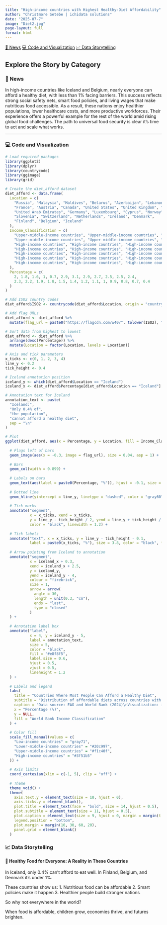 ```yaml
---
title: "High-income countries with Highest Healthy-Diet Affordability"
author: "Christmore Setebe | ichidata solutions"
date: "2025-07-7"
image: "Diet2.jpg"
page-layout: full
format: html
---
```


<!-- ✅ Navigation Buttons -->

::: {.flex .gap-3 .pb-4}
[📰 News](#news){.btn .btn-outline-secondary} [💻 Code and Visualization](#Code%20and%20Visualization){.btn .btn-outline-secondary} [📈 Data Storytelling](#Data%20Storytelling){.btn .btn-outline-secondary}
:::

<!-- ✅ Tabbed Sections Start -->

## Explore the Story by Category {.tabset}

### <span id="news">📰 News</span>

In high-income countries like Iceland and Belgium, nearly everyone can afford a healthy diet, with less than 1% facing barriers. This success reflects strong social safety nets, smart food policies, and living wages that make nutritious food accessible. As a result, these nations enjoy healthier populations, lower healthcare costs, and more productive workforces. Their experience offers a powerful example for the rest of the world amid rising global food challenges. The path to universal food security is clear it's time to act and scale what works.

------------------------------------------------------------------------

### <span id="Code and Visualization">💻 Code and Visualization</span>

```r

# Load required packages
library(ggplot2)
library(dplyr)
library(countrycode)
library(ggimage)
library(grid)

# Create the diet_afford dataset
diet_afford <- data.frame(
  Location = c(
    "Russia", "Malaysia", "Maldives", "Belarus", "Azerbaijan", "Lebanon",
    "France", "Austria", "Canada", "United States", "United Kingdom", "Malta",
    "United Arab Emirates", "Germany", "Luxembourg", "Cyprus", "Norway",
    "Slovenia", "Switzerland", "Netherlands", "Ireland", "Denmark",
    "Finland", "Belgium", "Iceland"
  ),
  Income_Classification = c(
    "Upper-middle-income countries", "Upper-middle-income countries", "Upper-middle-income countries",
    "Upper-middle-income countries", "Upper-middle-income countries", "Lower-middle-income countries",
    "High-income countries", "High-income countries", "High-income countries", "High-income countries",
    "High-income countries", "High-income countries", "High-income countries", "High-income countries",
    "High-income countries", "High-income countries", "High-income countries", "High-income countries",
    "High-income countries", "High-income countries", "High-income countries", "High-income countries",
    "High-income countries", "High-income countries", "High-income countries"
  ),
  Percentage = c(
    2, 1.8, 1.6, 1, 0.7, 2.9, 3.1, 2.9, 2.7, 2.5, 2.5, 2.4,
    2.3, 2.2, 1.9, 1.8, 1.5, 1.4, 1.2, 1.1, 1, 0.9, 0.8, 0.7, 0.4
  )
)

# Add ISO2 country codes
diet_afford$ISO2 <- countrycode(diet_afford$Location, origin = "country.name", destination = "iso2c")

# Add flag URLs
diet_afford <- diet_afford %>%
  mutate(flag_url = paste0("https://flagcdn.com/w40/", tolower(ISO2), ".png"))

# Sort data from highest to lowest
diet_afford <- diet_afford %>%
  arrange(desc(Percentage)) %>%
  mutate(Location = factor(Location, levels = Location))

# Axis and tick parameters
x_ticks <- c(0, 1, 2, 3, 4)
line_y <- 0.2
tick_height <- 0.4

# Iceland annotation position
iceland_y <- which(diet_afford$Location == "Iceland")
iceland_x <- diet_afford$Percentage[diet_afford$Location == "Iceland"]

# Annotation text for Iceland
annotation_text <- paste(
  "Iceland:",
  "Only 0.4% of",
  "the population",
  "cannot afford a healthy diet",
  sep = "\n"
)

# Plot
ggplot(diet_afford, aes(x = Percentage, y = Location, fill = Income_Classification)) +
  
  # Flags left of bars
  geom_image(aes(x = -0.3, image = flag_url), size = 0.04, asp = 1) +
  
  # Bars
  geom_col(width = 0.899) +
  
  # Labels on bars
  geom_text(aes(label = paste0(Percentage, "%")), hjust = -0.1, size = 3.5, color = "black") +
  
  # Dotted line
  geom_hline(yintercept = line_y, linetype = "dashed", color = "gray60", linewidth = 0.6) +
  
  # Tick marks
  annotate("segment",
           x = x_ticks, xend = x_ticks,
           y = line_y - tick_height / 2, yend = line_y + tick_height / 2,
           color = "black", linewidth = 1.2) +
  
  # Tick labels
  annotate("text", x = x_ticks, y = line_y - tick_height - 0.1,
           label = paste0(x_ticks, "%"), size = 3.8, color = "black", fontface = "bold") +
  
  # Arrow pointing from Iceland to annotation
  annotate("segment",
           x = iceland_x + 0.3,
           xend = iceland_x + 2.5,
           y = iceland_y,
           yend = iceland_y - 4,
           colour = "firebrick",
           size = 1,
           arrow = arrow(
             angle = 30,
             length = unit(0.3, "cm"),
             ends = "last",
             type = "closed"
           )
  ) +
  
  # Annotation label box
  annotate("label",
           x = 4, y = iceland_y - 5,
           label = annotation_text,
           size = 5,
           color = "black",
           fill = "#e8f8f5",
           label.size = 0.6,
           hjust = 0.5,
           vjust = 0.5,
           lineheight = 1.2
  ) +
  
  # Labels and legend
  labs(
    title = "Countries Where Most People Can Afford a Healthy Diet",
    subtitle = "Distribution of affordable diets across countries with the lowest food insecurity levels",
    caption = "Data source: FAO and World Bank (2024)\nVisualization: ichi data solutions",
    x = "Percentage (%)",
    y = NULL,
    fill = "World Bank Income Classification"
  ) +
  
  # Color fill
  scale_fill_manual(values = c(
    "Low-income countries" = "gray71",
    "Lower-middle-income countries" = "#20c997",
    "Upper-middle-income countries" = "#f1c40f",
    "High-income countries" = "#3f51b5"
  )) +
  
  # Axis limits
  coord_cartesian(xlim = c(-1, 5), clip = "off") +
  
  # Theme
  theme_void() +
  theme(
    axis.text.y = element_text(size = 10, hjust = 0),
    axis.ticks.y = element_blank(),
    plot.title = element_text(face = "bold", size = 14, hjust = 0.5),
    plot.subtitle = element_text(size = 11, hjust = 0.5),
    plot.caption = element_text(size = 9, hjust = 0, margin = margin(t = 10)),
    legend.position = "bottom",
    plot.margin = margin(10, 30, 60, 20),
    panel.grid = element_blank()
  )

```

### <span id="Data Storytelling">📈 Data Storytelling</span>

#### 🥗 **Healthy Food for Everyone: A Reality in These Countries**

In Iceland, only 0.4% can’t afford to eat well.
In Finland, Belgium, and Denmark it’s under 1%.

These countries show us:
1. Nutritious food can be affordable
2. Smart policies make it happen
3. Healthier people build stronger nations

So why not everywhere in the world?

When food is affordable, children grow, economies thrive, and futures brighten.